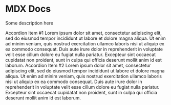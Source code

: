 
# MDX Docs

Some description here


<Accordion defaultActiveKey="0">
  <Accordion.Item eventKey="0">
    <Accordion.Header>Accordion Item #1</Accordion.Header>
    <Accordion.Body>
      Lorem ipsum dolor sit amet, consectetur adipiscing elit, sed do eiusmod tempor incididunt ut labore et dolore magna aliqua. Ut enim
      ad minim veniam, quis nostrud exercitation ullamco laboris nisi ut aliquip ex ea commodo consequat. Duis aute irure dolor in
      reprehenderit in voluptate velit esse cillum dolore eu fugiat nulla pariatur. Excepteur sint occaecat cupidatat non proident, sunt in
      culpa qui officia deserunt mollit anim id est laborum.
    </Accordion.Body>
  </Accordion.Item>
  <Accordion.Item eventKey="1">
    <Accordion.Header>Accordion Item #2</Accordion.Header>
    <Accordion.Body>
      Lorem ipsum dolor sit amet, consectetur adipiscing elit, sed do eiusmod tempor incididunt ut labore et dolore magna aliqua. Ut enim
      ad minim veniam, quis nostrud exercitation ullamco laboris nisi ut aliquip ex ea commodo consequat. Duis aute irure dolor in
      reprehenderit in voluptate velit esse cillum dolore eu fugiat nulla pariatur. Excepteur sint occaecat cupidatat non proident, sunt in
      culpa qui officia deserunt mollit anim id est laborum.
    </Accordion.Body>
  </Accordion.Item>
</Accordion>